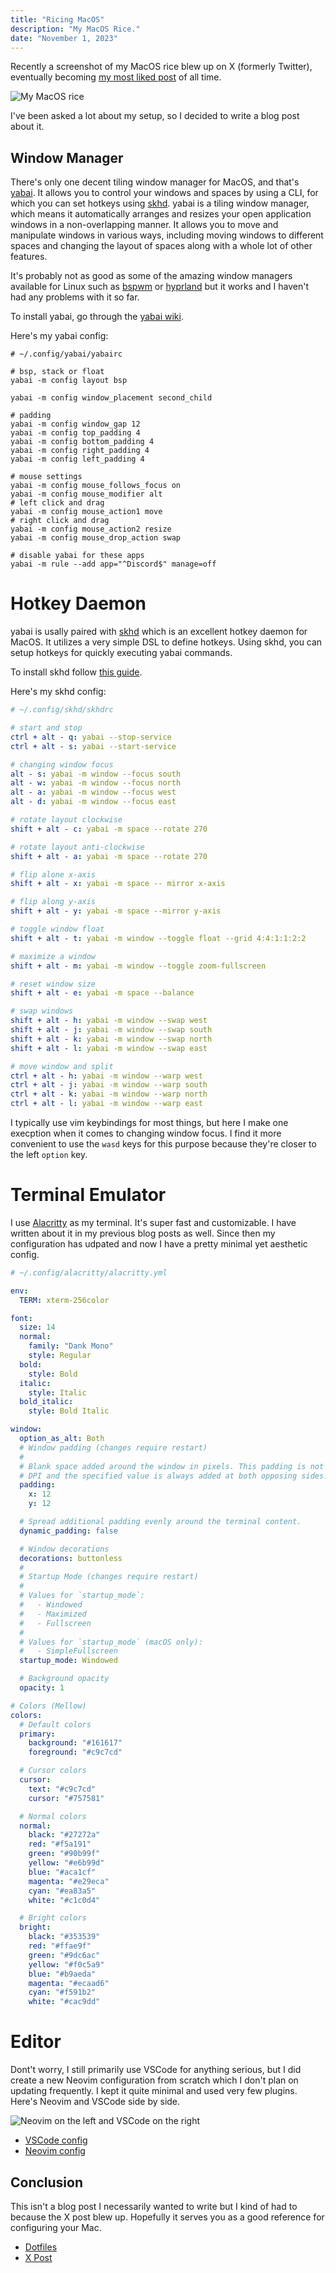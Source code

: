 ```yaml
---
title: "Ricing MacOS"
description: "My MacOS Rice."
date: "November 1, 2023"
---
```


Recently a screenshot of my MacOS rice blew up on X (formerly Twitter), eventually becoming [my most liked post](https://x.com/nexxeln/status/1715433387337642135/) of all time.

![My MacOS rice](/images/ricing-macos/rice.png)

I've been asked a lot about my setup, so I decided to write a blog post about it.

## Window Manager

There's only one decent tiling window manager for MacOS, and that's [yabai](https://github.com/koekeishiya/yabai/). It allows you to control your windows and spaces by using a CLI, for which you can set hotkeys using [skhd](https://github.com/koekeishiya/skhd). yabai is a tiling window manager, which means it automatically arranges and resizes your open application windows in a non-overlapping manner. It allows you to move and manipulate windows in various ways, including moving windows to different spaces and changing the layout of spaces along with a whole lot of other features.

It's probably not as good as some of the amazing window managers available for Linux such as [bspwm](https://madnight.github.io/bspwm) or [hyprland](https://hyprland.org/) but it works and I haven't had any problems with it so far.

To install yabai, go through the [yabai wiki](https://github.com/koekeishiya/yabai/wiki).

Here's my yabai config:

```shell
# ~/.config/yabai/yabairc

# bsp, stack or float
yabai -m config layout bsp

yabai -m config window_placement second_child

# padding
yabai -m config window_gap 12
yabai -m config top_padding 4
yabai -m config bottom_padding 4
yabai -m config right_padding 4
yabai -m config left_padding 4

# mouse settings
yabai -m config mouse_follows_focus on
yabai -m config mouse_modifier alt
# left click and drag
yabai -m config mouse_action1 move
# right click and drag
yabai -m config mouse_action2 resize
yabai -m config mouse_drop_action swap

# disable yabai for these apps
yabai -m rule --add app="^Discord$" manage=off
```

# Hotkey Daemon

yabai is usally paired with [skhd](https://github.com/koekeishiya/skhd) which is an excellent hotkey daemon for MacOS. It utilizes a very simple DSL to define hotkeys. Using skhd, you can setup hotkeys for quickly executing yabai commands.

To install skhd follow [this guide](https://github.com/koekeishiya/skhd#install).

Here's my skhd config:

```yaml
# ~/.config/skhd/skhdrc

# start and stop
ctrl + alt - q: yabai --stop-service
ctrl + alt - s: yabai --start-service

# changing window focus
alt - s: yabai -m window --focus south
alt - w: yabai -m window --focus north
alt - a: yabai -m window --focus west
alt - d: yabai -m window --focus east

# rotate layout clockwise
shift + alt - c: yabai -m space --rotate 270

# rotate layout anti-clockwise
shift + alt - a: yabai -m space --rotate 270

# flip alone x-axis
shift + alt - x: yabai -m space -- mirror x-axis

# flip along y-axis
shift + alt - y: yabai -m space --mirror y-axis

# toggle window float
shift + alt - t: yabai -m window --toggle float --grid 4:4:1:1:2:2

# maximize a window
shift + alt - m: yabai -m window --toggle zoom-fullscreen

# reset window size
shift + alt - e: yabai -m space --balance

# swap windows
shift + alt - h: yabai -m window --swap west
shift + alt - j: yabai -m window --swap south
shift + alt - k: yabai -m window --swap north
shift + alt - l: yabai -m window --swap east

# move window and split
ctrl + alt - h: yabai -m window --warp west
ctrl + alt - j: yabai -m window --warp south
ctrl + alt - k: yabai -m window --warp north
ctrl + alt - l: yabai -m window --warp east
```

I typically use vim keybindings for most things, but here I make one execption when it comes to changing window focus. I find it more convenient to use the `wasd` keys for this purpose because they're closer to the left `option` key.

# Terminal Emulator

I use [Alacritty](https://alacritty.org) as my terminal. It's super fast and customizable. I have written about it in my previous blog posts as well. Since then my configuration has udpated and now I have a pretty minimal yet aesthetic config.

```yaml
# ~/.config/alacritty/alacritty.yml

env:
  TERM: xterm-256color

font:
  size: 14
  normal:
    family: "Dank Mono"
    style: Regular
  bold:
    style: Bold
  italic:
    style: Italic
  bold_italic:
    style: Bold Italic

window:
  option_as_alt: Both
  # Window padding (changes require restart)
  #
  # Blank space added around the window in pixels. This padding is not scaled by
  # DPI and the specified value is always added at both opposing sides.
  padding:
    x: 12
    y: 12

  # Spread additional padding evenly around the terminal content.
  dynamic_padding: false

  # Window decorations
  decorations: buttonless
  #
  # Startup Mode (changes require restart)
  #
  # Values for `startup_mode`:
  #   - Windowed
  #   - Maximized
  #   - Fullscreen
  #
  # Values for `startup_mode` (macOS only):
  #   - SimpleFullscreen
  startup_mode: Windowed

  # Background opacity
  opacity: 1

# Colors (Mellow)
colors:
  # Default colors
  primary:
    background: "#161617"
    foreground: "#c9c7cd"

  # Cursor colors
  cursor:
    text: "#c9c7cd"
    cursor: "#757581"

  # Normal colors
  normal:
    black: "#27272a"
    red: "#f5a191"
    green: "#90b99f"
    yellow: "#e6b99d"
    blue: "#aca1cf"
    magenta: "#e29eca"
    cyan: "#ea83a5"
    white: "#c1c0d4"

  # Bright colors
  bright:
    black: "#353539"
    red: "#ffae9f"
    green: "#9dc6ac"
    yellow: "#f0c5a9"
    blue: "#b9aeda"
    magenta: "#ecaad6"
    cyan: "#f591b2"
    white: "#cac9dd"
```

# Editor

Dont't worry, I still primarily use VSCode for anything serious, but I did create a new Neovim configuration from scratch which I don't plan on updating frequently. I kept it quite minimal and used very few plugins. Here's Neovim and VSCode side by side.

![Neovim on the left and VSCode on the right](/images/ricing-macos/neovim-and-vscode.png)

- [VSCode config](https://github.com/nexxeln/dots/tree/main/Library/Application%20Support/Code%20-%20Insiders/User)
- [Neovim config](https://github.com/nexxeln/dots/tree/main/.config/nvim)

## Conclusion

This isn't a blog post I necessarily wanted to write but I kind of had to because the X post blew up. Hopefully it serves you as a good reference for configuring your Mac.

- [Dotfiles](https://github.com/nexxeln/dots)
- [X Post](https://x.com/nexxeln/status/1715433387337642135/)
